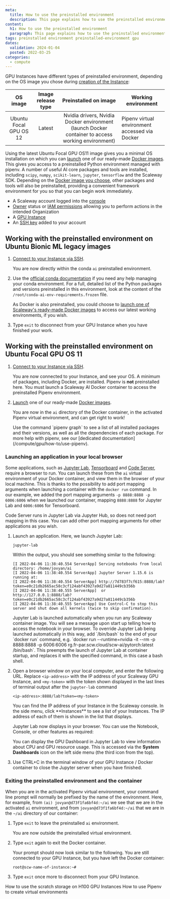 ```yaml
---
meta:
  title: How to use the preinstalled environment
  description: This page explains how to use the preinstalled environment on a Scaleway Docker image for a GPU Instance
content:
  h1: How to use the preinstalled environment
  paragraph: This page explains how to use the preinstalled environment
tags: preinstalled environment preinstalled-environment gpu
dates:
  validation: 2024-01-04
  posted: 2022-03-25
categories:
  - compute
---
```


GPU Instances have different types of preinstalled environment, depending on the OS image you chose during [creation of the Instance](/compute/gpu/how-to/create-manage-gpu-instance):

|        OS image        | Image release type |    Preinstalled on image                                        | Working environment                            |
|:----------------------:|:------------------:|:---------------------------------------------------------------:|------------------------------------------------|
| Ubuntu Focal GPU OS 12 | Latest             | Nvidia drivers, Nvidia Docker environment (launch Docker container to access working environment) | Pipenv virtual environment accessed via Docker |

Using the latest Ubuntu Focal GPU OS11 image gives you a minimal OS installation on which you can [launch](/compute/gpu/how-to/use-gpu-with-docker) one of our ready-made [Docker images](/compute/gpu/reference-content/docker-images). This gives you access to a preinstalled Python environment managed with pipenv. A number of useful AI core packages and tools are installed, including `scipy`, `numpy`, `scikit-learn`, `jupyter`, `tensorflow` and the Scaleway SDK. Depending on the [Docker image you choose](/compute/gpu/reference-content/docker-images), other packages and tools will also be preinstalled, providing a convenient framework environment for you so that you can begin work immediately.

<Macro id="requirements" />

- A Scaleway account logged into the [console](https://console.scaleway.com)
- [Owner](/identity-and-access-management/iam/concepts/#owner) status or [IAM permissions](/identity-and-access-management/iam/concepts/#permission) allowing you to perform actions in the intended Organization
- A [GPU Instance](/compute/gpu/how-to/create-manage-gpu-instance/)
- An [SSH key](/identity-and-access-management/organizations-and-projects/how-to/create-ssh-key/) added to your account

## Working with the preinstalled environment on Ubuntu Bionic ML legacy images

1. [Connect to your Instance via SSH](/compute/instances/how-to/connect-to-instance/).

    You are now directly within the conda `ai` preinstalled environment.
2. Use the [official conda documentation](https://docs.conda.io/projects/conda/en/latest/commands.html) if you need any help managing your conda environment.
    <Message type="tip">
      For a full, detailed list of the Python packages and versions preinstalled in this environment, look at the content of the `/root/conda-ai-env-requirements.frozen` file.
    </Message>

    As Docker is also preinstalled, you could choose to [launch one of Scaleway's ready-made Docker images](/compute/gpu/how-to/use-gpu-with-docker) to access our latest working environments, if you wish.
3. Type `exit` to disconnect from your GPU Instance when you have finished your work.

## Working with the preinstalled environment on Ubuntu Focal GPU OS 11

1. [Connect to your Instance via SSH](/compute/instances/how-to/connect-to-instance/).

    You are now connected to your Instance, and see your OS. A minimum of packages, including Docker, are installed. Pipenv is **not** preinstalled here. You must launch a Scaleway AI Docker container to access the preinstalled Pipenv environment.
2. [Launch](/compute/gpu/how-to/use-gpu-with-docker) one of our ready-made [Docker images](/compute/gpu/reference-content/docker-images).

    You are now in the `ai` directory of the Docker container, in the activated Pipenv virtual environment, and can get right to work!

    <Message type="tip">
      Use the command `pipenv graph` to see a list of all installed packages and their versions, as well as all the dependencies of each package. For more help with pipenv, see our [dedicated documentation](/compute/gpu/how-to/use-pipenv).
    </Message>

### Launching an application in your local browser

Some applications, such as [Jupyter Lab](https://jupyter.org/), [Tensorboard](https://www.tensorflow.org/tensorboard) and [Code Server](https://code-server.dev/), require a browser to run. You can launch these from the `ai` virtual environment of your Docker container, and view them in the browser of your local machine. This is thanks to the possibility to add port mapping arguments when launching a container with the `docker run` command. In our example, we added the port mapping arguments `-p 8888:8888 -p 6006:6006` when we launched our container, mapping `8888:8888` for Jupyter Lab and `6006:6006` for Tensorboard.

<Message type="tip">
  Code Server runs in Jupyter Lab via Jupyter Hub, so does not need port mapping in this case. You can add other port mapping arguments for other applications as you wish.
</Message>

1. Launch an application. Here, we launch Jupyter Lab:

    `jupyter-lab`

    Within the output, you should see something similar to the following:

    ```
    [I 2022-04-06 11:38:40.554 ServerApp] Serving notebooks from local directory: /home/jovyan/ai
    [I 2022-04-06 11:38:40.554 ServerApp] Jupyter Server 1.15.6 is running at:
    [I 2022-04-06 11:38:40.554 ServerApp] http://7d783f7cf615:8888/lab?token=e0c21db2665ac58c3cf124abf43927a9d27a811449cb356b
    [I 2022-04-06 11:38:40.555 ServerApp]  or http://127.0.0.1:8888/lab?token=e0c21db2665ac58c3cf124abf43927a9d27a811449cb356b
    [I 2022-04-06 11:38:40.555 ServerApp] Use Control-C to stop this server and shut down all kernels (twice to skip confirmation).
    ```

    <Message type="tip">
      Jupyter Lab is launched automatically when you run any Scaleway container image. You will see a message upon start up telling how to access the notebook in your browser. To override Jupyter Lab being launched automatically in this way, add `/bin/bash` to the end of your `docker run` command, e.g. `docker run --runtime=nvidia -it --rm -p 8888:8888 -p 6006:6006 rg.fr-par.scw.cloud/scw-ai/pytorch:latest /bin/bash`. This preempts the launch of Jupyter Lab at container startup, and replaces it with the specified command, in this case a bash shell.
    </Message>
2. Open a browser window on your local computer, and enter the following URL. Replace `<ip-address>` with the IP address of your Scaleway GPU Instance, and `<my-token>` with the token shown displayed in the last lines of terminal output after the `jupyter-lab` command
    ```
    <ip-address>:8888/lab?token=<my-token>
    ```

    <Message type="tip">
      You can find the IP address of your Instance in the Scaleway console. In the side menu, click **Instances** to see a list of your Instances. The IP address of each of them is shown in the list that displays.
    </Message>

    Jupyter Lab now displays in your browser. You can use the Notebook, Console, or other features as required:

    <Lightbox src="scaleway-jupyter-lab.webp" alt="" />

    You can display the GPU Dashboard in Jupyter Lab to view information about CPU and GPU resource usage. This is accessed via the **System Dashboards** icon on the left side menu (the third icon from the top).
3. Use CTRL+C in the terminal window of your GPU Instance / Docker container to close the Jupyter server when you have finished.

### Exiting the preinstalled environment and the container

When you are in the activated Pipenv virtual environment, your command line prompt will normally be prefixed by the name of the environment. Here, for example, from `(ai) jovyan@d73f1fa6bf4d:~/ai` we see that we are in the activated `ai` environment, and from `jovyan@d73f1fa6bf4d:~/ai` that we are in the `~/ai` directory of our container:

1. Type `exit` to leave the preinstalled `ai` environment.

    You are now outside the preinstalled virtual environment.
2. Type `exit` again to exit the Docker container.

    Your prompt should now look similar to the following. You are still connected to your GPU Instance, but you have left the Docker container:

    ```
    root@scw-name-of-instance:~#
    ```
3. Type `exit` once more to disconnect from your GPU Instance.


<Navigation title="See also">
  <PreviousButton to="/compute/gpu/how-to/use-scratch-storage-h100-instances/">How to use the scratch storage on H100 GPU Instances</PreviousButton>
  <NextButton to="/compute/gpu/how-to/use-pipenv">How to use Pipenv to create virtual environments</NextButton>
</Navigation>
